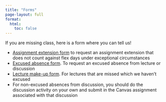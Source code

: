 ```yaml
---
title: "Forms"
page-layout: full
format:
  html:
    toc: false
---
```


If you are missing class, here is a form where you can tell us!

- [Assignment extension form](https://docs.google.com/forms/d/e/1FAIpQLScQQ2m1aO_QY8SjjIB0mdiNHOEvl29t84jLMQzMXc3mnBAH4A/viewform?usp=sf_link) to request an assignment extension that does not count against flex days under exceptional circumstances
- [Excused absence form](https://docs.google.com/forms/d/e/1FAIpQLSc0-bu6tZjii3VAzJdL9JiayywoWC14U4xXrWgwjIqwA7Maxg/viewform). To request an excused absence from lecture or discussion
- [Lecture make-up form](https://forms.gle/1gh7irUBoDRgmTNW9). For lectures that are missed which we haven't excused
- For non-excused absences from discussion, you should do the discussion activity on your own and submit in the Canvas assignment associated with that discussion
